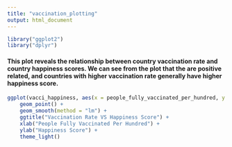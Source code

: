 ```yaml
---
title: "vaccination_plotting"
output: html_document
---
```


```r
library("ggplot2")
library("dplyr")
```


#### This plot reveals the relationship between country vaccination rate and country happiness scores. We can see from the plot that the are positive related, and countries with higher vaccination rate generally have higher happiness score. 

```r
ggplot(vacci_happiness, aes(x = people_fully_vaccinated_per_hundred, y = Ladder.score)) +
    geom_point() +
    geom_smooth(method = "lm") +
    ggtitle("Vaccination Rate VS Happiness Score") +
    xlab("People Fully Vaccinated Per Hundred") +
    ylab("Happiness Score") +
    theme_light()
```

